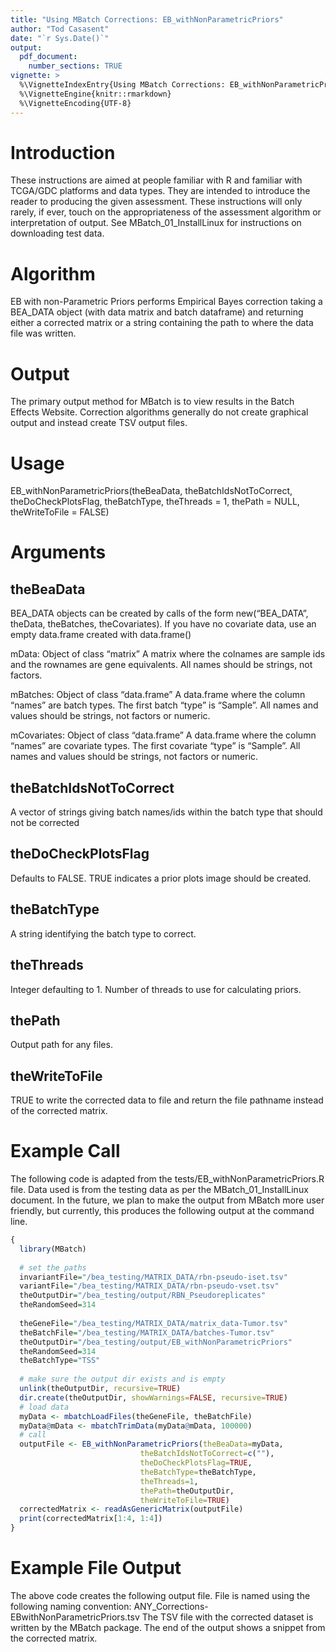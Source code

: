 ```yaml
---
title: "Using MBatch Corrections: EB_withNonParametricPriors"
author: "Tod Casasent"
date: "`r Sys.Date()`"
output: 
  pdf_document:
    number_sections: TRUE
vignette: >
  %\VignetteIndexEntry{Using MBatch Corrections: EB_withNonParametricPriors}
  %\VignetteEngine{knitr::rmarkdown}
  %\VignetteEncoding{UTF-8}
---
```


# Introduction

These instructions are aimed at people familiar with R and familiar with TCGA/GDC platforms and data types. They are intended to introduce the reader to producing the given assessment. These instructions will only rarely, if ever, touch on the appropriateness of the assessment algorithm or interpretation of output. See MBatch_01_InstallLinux for instructions on downloading test data.

# Algorithm

EB with non-Parametric Priors performs Empirical Bayes correction taking a BEA_DATA object (with data matrix and batch dataframe) and returning either a corrected matrix or a string containing the path to where the data file was written.

# Output

The primary output method for MBatch is to view results in the Batch Effects Website. Correction algorithms generally do not create graphical output and instead create TSV output files.

# Usage

EB_withNonParametricPriors(theBeaData, theBatchIdsNotToCorrect,
theDoCheckPlotsFlag, theBatchType, theThreads = 1, thePath = NULL,
theWriteToFile = FALSE)

# Arguments

## theBeaData

BEA_DATA objects can be created by calls of the form new("BEA_DATA", theData, theBatches, theCovariates). If you have no covariate data, use an empty data.frame created with data.frame()

mData:
Object of class "matrix" A matrix where the colnames are sample ids and the rownames are gene equivalents. All names should be strings, not factors.

mBatches:
Object of class "data.frame" A data.frame where the column "names" are batch types. The first batch "type" is "Sample". All names and values should be strings, not factors or numeric.

mCovariates:
Object of class "data.frame" A data.frame where the column "names" are covariate types. The first covariate "type" is "Sample". All names and values should be strings, not factors or numeric.

## theBatchIdsNotToCorrect
A vector of strings giving batch names/ids within the batch type that should not be corrected

## theDoCheckPlotsFlag
Defaults to FALSE. TRUE indicates a prior plots image should be created.

## theBatchType
A string identifying the batch type to correct.

## theThreads
Integer defaulting to 1. Number of threads to use for calculating priors.

## thePath
Output path for any files.

## theWriteToFile
TRUE to write the corrected data to file and return the file pathname instead of the corrected matrix.

# Example Call

The following code is adapted from the tests/EB_withNonParametricPriors.R file. Data used is from the testing data as per the MBatch_01_InstallLinux document. In the future, we plan to make the output from MBatch more user friendly, but currently, this produces the following output at the command line.

```r
{
  library(MBatch)
  
  # set the paths
  invariantFile="/bea_testing/MATRIX_DATA/rbn-pseudo-iset.tsv"
  variantFile="/bea_testing/MATRIX_DATA/rbn-pseudo-vset.tsv"
  theOutputDir="/bea_testing/output/RBN_Pseudoreplicates"
  theRandomSeed=314
  
  theGeneFile="/bea_testing/MATRIX_DATA/matrix_data-Tumor.tsv"
  theBatchFile="/bea_testing/MATRIX_DATA/batches-Tumor.tsv"
  theOutputDir="/bea_testing/output/EB_withNonParametricPriors"
  theRandomSeed=314
  theBatchType="TSS"
  
  # make sure the output dir exists and is empty
  unlink(theOutputDir, recursive=TRUE)
  dir.create(theOutputDir, showWarnings=FALSE, recursive=TRUE)
  # load data
  myData <- mbatchLoadFiles(theGeneFile, theBatchFile)
  myData@mData <- mbatchTrimData(myData@mData, 100000)
  # call
  outputFile <- EB_withNonParametricPriors(theBeaData=myData,
                             theBatchIdsNotToCorrect=c(""),
                             theDoCheckPlotsFlag=TRUE,
                             theBatchType=theBatchType,
                             theThreads=1,
                             thePath=theOutputDir,
                             theWriteToFile=TRUE)
  correctedMatrix <- readAsGenericMatrix(outputFile)
  print(correctedMatrix[1:4, 1:4])
}
```

# Example File Output

The above code creates the following output file. File is named using the following naming convention:
ANY_Corrections-EBwithNonParametricPriors.tsv
The TSV file with the corrected dataset is written by the MBatch package. The end of the output shows a snippet from the corrected matrix.
